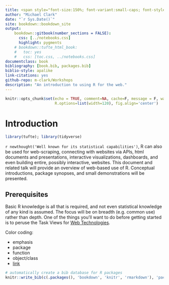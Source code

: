 ```yaml
--- 
title: <span style="font-size:150%; font-variant:small-caps; font-style:italic; color:#1e90ff">Engaging the Web with R</span>
author: "Michael Clark"
date: "`r Sys.Date()`"
site: bookdown::bookdown_site
output: 
    bookdown::gitbook(number_sections = FALSE):
      css: [../notebooks.css]
      highlight: pygments
    # bookdown::tufte_html_book:
    #   toc: yes
    #   css: [toc.css, ../notebooks.css]
documentclass: book
bibliography: [book.bib, packages.bib]
biblio-style: apalike
link-citations: yes
github-repo: m-clark/Workshops
description: "An introduction to using R for the web."
---
```


```r
knitr::opts_chunk$set(echo = TRUE, comment=NA, cache=F, message = F, warning=F, 
                      R.options=list(width=120), fig.align='center')
```


# Introduction {.unnumbered} 

```r
library(tufte); library(tidyverse)
```

`r newthought('Well known for its statistical capabilities')`, R can also be used for web-scraping, connecting with websites via APIs, html documents and presentations, interactive visualizations, dashboards, and even building entire, possibly interactive, websites.  This document and related talk will provide an overview of web-based use of R. Conceptual introductions, package synopses, and small demonstrations will be presented. 


## Prerequisites {.unnumbered} 

Basic R knowledge is all that is required, and not even statistical knowledge of any kind is assumed.  The focus will be on breadth (e.g. common use) rather than depth. One of the things you'll want to do before getting started is to peruse the Task Views for [Web Technologies](https://cran.r-project.org/web/views/WebTechnologies.html).


Color coding:

- <span class="emph">emphasis</span>
- <span class="pack">package</span>
- <span class="func">function</span>
- <span class="objclass">object/class</span>
- [link]()

```r
# automatically create a bib database for R packages
knitr::write_bib(c(.packages(), 'bookdown', 'knitr', 'rmarkdown'), 'packages.bib')
```






